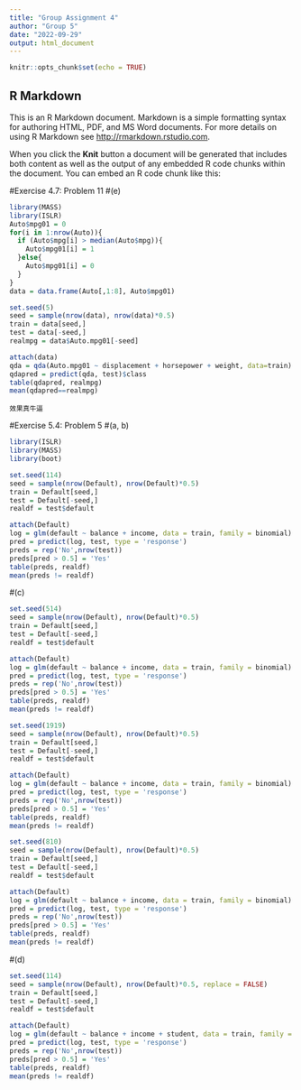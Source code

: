 ```yaml
---
title: "Group Assignment 4"
author: "Group 5"
date: "2022-09-29"
output: html_document
---
```


```r
knitr::opts_chunk$set(echo = TRUE)
```

## R Markdown

This is an R Markdown document. Markdown is a simple formatting syntax for authoring HTML, PDF, and MS Word documents. For more details on using R Markdown see <http://rmarkdown.rstudio.com>.

When you click the **Knit** button a document will be generated that includes both content as well as the output of any embedded R code chunks within the document. You can embed an R code chunk like this:


#Exercise 4.7: Problem 11
#(e)
```r
library(MASS)
library(ISLR)
Auto$mpg01 = 0
for(i in 1:nrow(Auto)){
  if (Auto$mpg[i] > median(Auto$mpg)){
    Auto$mpg01[i] = 1
  }else{
    Auto$mpg01[i] = 0
  }
}
data = data.frame(Auto[,1:8], Auto$mpg01)

set.seed(5)
seed = sample(nrow(data), nrow(data)*0.5)
train = data[seed,]
test = data[-seed,]
realmpg = data$Auto.mpg01[-seed]

attach(data)
qda = qda(Auto.mpg01 ~ displacement + horsepower + weight, data=train)
qdapred = predict(qda, test)$class
table(qdapred, realmpg)
mean(qdapred==realmpg)
```
```{}
效果真牛逼
```



#Exercise 5.4: Problem 5
#(a, b)
```r
library(ISLR)
library(MASS)
library(boot)

set.seed(114)
seed = sample(nrow(Default), nrow(Default)*0.5)
train = Default[seed,]
test = Default[-seed,]
realdf = test$default

attach(Default)
log = glm(default ~ balance + income, data = train, family = binomial)
pred = predict(log, test, type = 'response')
preds = rep('No',nrow(test))
preds[pred > 0.5] = 'Yes'
table(preds, realdf)
mean(preds != realdf)
```


#(c)
```r
set.seed(514)
seed = sample(nrow(Default), nrow(Default)*0.5)
train = Default[seed,]
test = Default[-seed,]
realdf = test$default

attach(Default)
log = glm(default ~ balance + income, data = train, family = binomial)
pred = predict(log, test, type = 'response')
preds = rep('No',nrow(test))
preds[pred > 0.5] = 'Yes'
table(preds, realdf)
mean(preds != realdf)

set.seed(1919)
seed = sample(nrow(Default), nrow(Default)*0.5)
train = Default[seed,]
test = Default[-seed,]
realdf = test$default

attach(Default)
log = glm(default ~ balance + income, data = train, family = binomial)
pred = predict(log, test, type = 'response')
preds = rep('No',nrow(test))
preds[pred > 0.5] = 'Yes'
table(preds, realdf)
mean(preds != realdf)

set.seed(810)
seed = sample(nrow(Default), nrow(Default)*0.5)
train = Default[seed,]
test = Default[-seed,]
realdf = test$default

attach(Default)
log = glm(default ~ balance + income, data = train, family = binomial)
pred = predict(log, test, type = 'response')
preds = rep('No',nrow(test))
preds[pred > 0.5] = 'Yes'
table(preds, realdf)
mean(preds != realdf)
```


#(d)
```r
set.seed(114)
seed = sample(nrow(Default), nrow(Default)*0.5, replace = FALSE)
train = Default[seed,]
test = Default[-seed,]
realdf = test$default

attach(Default)
log = glm(default ~ balance + income + student, data = train, family = binomial)
pred = predict(log, test, type = 'response')
preds = rep('No',nrow(test))
preds[pred > 0.5] = 'Yes'
table(preds, realdf)
mean(preds != realdf)
```

